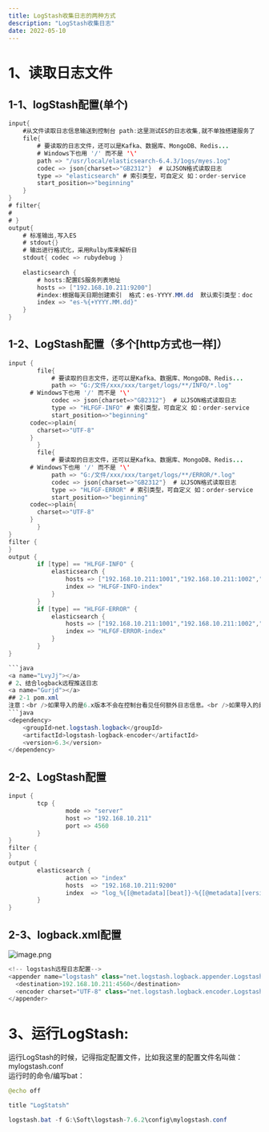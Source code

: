 ```yaml
---
title: LogStash收集日志的两种方式
description: "LogStash收集日志"
date: 2022-05-10
---
```


# 1、读取日志文件

## 1-1、logStash配置(单个)
```java
input{
	#从文件读取日志信息输送到控制台 path:这里测试ES的日志收集,就不单独搭建服务了
	file{
	    # 要读取的日志文件，还可以是Kafka、数据库、MongoDB、Redis...
        # Windows下也用 '/' 而不是 '\'
		path => "/usr/local/elasticsearch-6.4.3/1ogs/myes.1og" 
		codec => json{charset=>"GB2312"}  # 以JSON格式读取日志
		type => "elasticsearch" # 索引类型，可自定义 如：order-service
		start_position=>"beginning"
	}
}
# filter{
#
# }
output{
	# 标准输出,写入ES
	# stdout{}
	# 输出进行格式化，采用Rulby库来解析日
	stdout{ codec => rubydebug }
	
	elasticsearch {
		# hosts:配置ES服务列表地址  
		hosts => ["192.168.10.211:9200"]
		#index:根据每天日期创建索引  格式：es-YYYY.MM.dd  默认索引类型：doc
		index => "es-%{+YYYY.MM.dd}"
	}
}

```
<a name="ehtUD"></a>
## 1-2、LogStash配置（多个[http方式也一样]）
```java
input {
		file{
			# 要读取的日志文件，还可以是Kafka、数据库、MongoDB、Redis...
			path => "G:/文件/xxx/xxx/target/logs/**/INFO/*.log" 
      # Windows下也用 '/' 而不是 '\'
			codec => json{charset=>"GB2312"}  # 以JSON格式读取日志
			type => "HLFGF-INFO" # 索引类型，可自定义 如：order-service
			start_position=>"beginning"
      codec=>plain{
        charset=>"UTF-8"
      }
		}
		file{
			# 要读取的日志文件，还可以是Kafka、数据库、MongoDB、Redis...
      # Windows下也用 '/' 而不是 '\'
			path => "G:/文件/xxx/xxx/target/logs/**/ERROR/*.log" 
			codec => json{charset=>"GB2312"}  # 以JSON格式读取日志
			type => "HLFGF-ERROR" # 索引类型，可自定义 如：order-service
			start_position=>"beginning"
      codec=>plain{
        charset=>"UTF-8"
      }
		}
}
filter {
}
output {
		if [type] == "HLFGF-INFO" {
			elasticsearch {
				hosts => ["192.168.10.211:1001","192.168.10.211:1002","192.168.10.211:1003"]
				index => "HLFGF-INFO-index"
			}
        }
		if [type] == "HLFGF-ERROR" {
			elasticsearch {
				hosts => ["192.168.10.211:1001","192.168.10.211:1002","192.168.10.211:1003"]
				index => "HLFGF-ERROR-index"
			}
        }
}

```java
<a name="LvyJj"></a>
# 2、结合logback远程推送日志
<a name="Gurjd"></a>
## 2-1 pom.xml
注意：<br />如果导入的是6.x版本不会在控制台看见任何额外日志信息。<br />如果导入的是5.x版本会在控制台看见logback.xml加载的信息。
```java
<dependency>
    <groupId>net.logstash.logback</groupId>
    <artifactId>logstash-logback-encoder</artifactId>
    <version>6.3</version>
</dependency>
```
<a name="m08eO"></a>
## 2-2、LogStash配置
```java
input {
        tcp {
                mode => "server"
                host => "192.168.10.211"
                port => 4560
        }
}
filter {
}
output {
        elasticsearch {
                action => "index"
                hosts  => "192.168.10.211:9200"
                index  => "log_%{[@metadata][beat]}-%{[@metadata][version]}-%{+YYYY.MM.dd}"
        }
}

```
<a name="cSbNM"></a>
## 2-3、logback.xml配置
![image.png](https://cdn.nlark.com/yuque/0/2022/png/872322/1651809214092-d541c03e-7bdf-48fb-859d-26d24e7de339.png#clientId=ua2c493b8-1ff8-4&crop=0&crop=0&crop=1&crop=1&from=paste&height=390&id=u2e65e32a&margin=%5Bobject%20Object%5D&name=image.png&originHeight=390&originWidth=960&originalType=binary&ratio=1&rotation=0&showTitle=false&size=48913&status=done&style=none&taskId=u628211b5-b046-4165-a0b7-7aa703af6f2&title=&width=960)
```java
<!-- logstash远程日志配置-->
<appender name="logstash" class="net.logstash.logback.appender.LogstashTcpSocketAppender">
  <destination>192.168.10.211:4560</destination>
  <encoder charset="UTF-8" class="net.logstash.logback.encoder.LogstashEncoder" />
</appender>
```

<a name="frrAk"></a>
# 3、运行LogStash:
运行LogStash的时候，记得指定配置文件，比如我这里的配置文件名叫做：mylogstash.conf<br />运行时的命令/编写bat：
```java
@echo off

title "LogStatsh"

logstash.bat -f G:\Soft\logstash-7.6.2\config\mylogstash.conf
```
